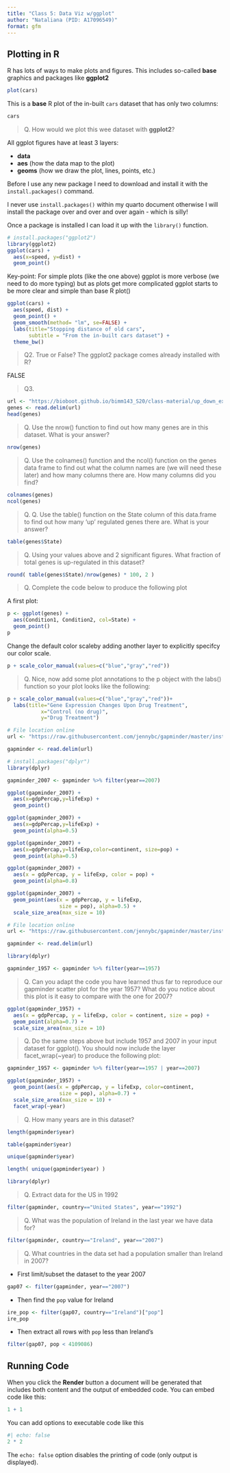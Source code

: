 ```yaml
---
title: "Class 5: Data Viz w/ggplot"
author: "Nataliana (PID: A17096549)"
format: gfm
---
```


## Plotting in R

R has lots of ways to make plots and figures. This includes so-called **base** graphics and packages like **ggplot2**

```r
plot(cars) 
```


This is a **base** R plot of the in-built `cars` dataset that has only two columns:

```r
cars
```


> Q. How would we plot this wee dataset with **ggplot2**?

All ggplot figures have at least 3 layers:

- **data**
- **aes** (how the data map to the plot)
- **geoms** (how we draw the plot, lines, points, etc.)

Before I use any new package I need to download and install it with the `install.packages()` command.

I never use `install.packages()` within my quarto document otherwise I will install the package over and over and over again - which is silly!

Once a package is installed I can load it up with the `library()` function.

```r
# install.packages("ggplot2")
library(ggplot2)
ggplot(cars) +
  aes(x=speed, y=dist) +
  geom_point()
```



Key-point: For simple plots (like the one above) ggplot is more verbose (we need to do more typing) but as plots get more complicated ggplot starts to be more clear and simple than base R plot()

```r
ggplot(cars) +
  aes(speed, dist) +
  geom_point() +
  geom_smooth(method= "lm", se=FALSE) +
  labs(title="Stopping distance of old cars",
       subtitle = "From the in-built cars dataset") +
  theme_bw()
```


>Q2. True or False? The ggplot2 package comes already installed with R?

FALSE

>Q3.

```r
url <- "https://bioboot.github.io/bimm143_S20/class-material/up_down_expression.txt"
genes <- read.delim(url)
head(genes)
```

>Q. Use the nrow() function to find out how many genes are in this dataset. What is your answer?

```r
nrow(genes)
```

>Q. Use the colnames() function and the ncol() function on the genes data frame to find out what the column names are (we will need these later) and how many columns there are. How many columns did you find?

```r
colnames(genes)
ncol(genes)
```

>Q. Q. Use the table() function on the State column of this data.frame to find out how many ‘up’ regulated genes there are. What is your answer?

```r
table(genes$State)
```

>Q. Using your values above and 2 significant figures. What fraction of total genes is up-regulated in this dataset?

```r
round( table(genes$State)/nrow(genes) * 100, 2 )
```

>Q. Complete the code below to produce the following plot

A first plot:

```r
p <- ggplot(genes) +
  aes(Condition1, Condition2, col=State) +
  geom_point()
p  
```


Change the default color scaleby adding another layer to explicitly specifcy our color scale.

```r
p + scale_color_manual(values=c("blue","gray","red"))
```


>Q. Nice, now add some plot annotations to the p object with the labs() function so your plot looks like the following:

```r
p + scale_color_manual(values=c("blue","gray","red"))+
  labs(title="Gene Expression Changes Upon Drug Treatment",
           x="Control (no drug)",
           y="Drug Treatment")

```


```r
# File location online
url <- "https://raw.githubusercontent.com/jennybc/gapminder/master/inst/extdata/gapminder.tsv"

gapminder <- read.delim(url)
```


```r
# install.packages("dplyr")
library(dplyr)

gapminder_2007 <- gapminder %>% filter(year==2007)
```



```r
ggplot(gapminder_2007) + 
  aes(x=gdpPercap,y=lifeExp) +
  geom_point()
```

```r
ggplot(gapminder_2007) +
  aes(x=gdpPercap,y=lifeExp) +
  geom_point(alpha=0.5)
```

```r
ggplot(gapminder_2007) +
  aes(x=gdpPercap,y=lifeExp,color=continent, size=pop) +
  geom_point(alpha=0.5)
```

```r
ggplot(gapminder_2007) + 
  aes(x = gdpPercap, y = lifeExp, color = pop) +
  geom_point(alpha=0.8)
```


```r
ggplot(gapminder_2007) + 
  geom_point(aes(x = gdpPercap, y = lifeExp,
                 size = pop), alpha=0.5) + 
  scale_size_area(max_size = 10)
```

```r
# File location online
url <- "https://raw.githubusercontent.com/jennybc/gapminder/master/inst/extdata/gapminder.tsv"

gapminder <- read.delim(url)
```


```r
library(dplyr)

gapminder_1957 <- gapminder %>% filter(year==1957)
```


>Q. Can you adapt the code you have learned thus far to reproduce our gapminder scatter plot for the year 1957? What do you notice about this plot is it easy to compare with the one for 2007?


```r
ggplot(gapminder_1957) +
  aes(x = gdpPercap, y = lifeExp, color = continent, size = pop) + 
  geom_point(alpha=0.7) +
  scale_size_area(max_size = 10)
```

>Q. Do the same steps above but include 1957 and 2007 in your input dataset for ggplot(). You should now include the layer facet_wrap(~year) to produce the following plot:

```r
gapminder_1957 <- gapminder %>% filter(year==1957 | year==2007)

ggplot(gapminder_1957) + 
  geom_point(aes(x = gdpPercap, y = lifeExp, color=continent,
                 size = pop), alpha=0.7) + 
  scale_size_area(max_size = 10) +
  facet_wrap(~year)
```


>Q. How many years are in this dataset?

```r
length(gapminder$year)
```

```r
table(gapminder$year)
```

```r
unique(gapminder$year)
```

```r
length( unique(gapminder$year) )
```

```r
library(dplyr)
```

>Q. Extract data for the US in 1992

```r
filter(gapminder, country=="United States", year=="1992")
```

>Q. What was the population of Ireland in the last year we have data for?

```r
filter(gapminder, country=="Ireland", year=="2007")
```

>Q. What countries in the data set had a population smaller than Ireland in 2007?

- First limit/subset the dataset to the year 2007
```r
gap07 <- filter(gapminder, year=="2007")
```

- Then find the `pop` value for Ireland
```r
ire_pop <- filter(gap07, country=="Ireland")["pop"]
ire_pop
```

- Then extract all rows with `pop` less than Ireland's

```r
filter(gap07, pop < 4109086)
```



## Running Code

When you click the **Render** button a document will be generated that includes both content and the output of embedded code. You can embed code like this:

```r
1 + 1
```

You can add options to executable code like this 

```r
#| echo: false
2 * 2
```

The `echo: false` option disables the printing of code (only output is displayed).
